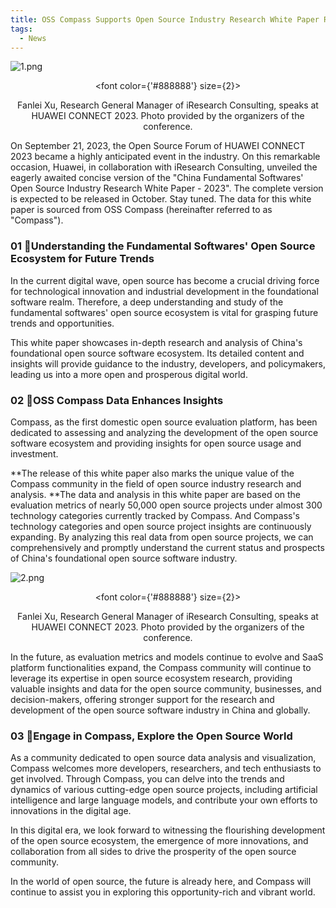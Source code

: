 ```yaml
---
title: OSS Compass Supports Open Source Industry Research White Paper Release
tags:
  - News
---
```


![1.png](media/1.png)

<!--truncate-->

<center>

  <font color={'#888888'} size={2}>

Fanlei Xu, Research General Manager of iResearch Consulting, speaks at HUAWEI CONNECT 2023. Photo provided by the organizers of the conference.

  </font>

</center>

On September 21, 2023, the Open Source Forum of HUAWEI CONNECT 2023 became a highly anticipated event in the industry. On this remarkable occasion, Huawei, in collaboration with iResearch Consulting, unveiled the eagerly awaited concise version of the "China Fundamental Softwares' Open Source Industry Research White Paper - 2023". The complete version is expected to be released in October. Stay tuned. The data for this white paper is sourced from OSS Compass (hereinafter referred to as "Compass").

### 01 🌟Understanding the Fundamental Softwares' Open Source Ecosystem for Future Trends

In the current digital wave, open source has become a crucial driving force for technological innovation and industrial development in the foundational software realm. Therefore, a deep understanding and study of the fundamental softwares' open source ecosystem is vital for grasping future trends and opportunities.

This white paper showcases in-depth research and analysis of China's foundational open source software ecosystem. Its detailed content and insights will provide guidance to the industry, developers, and policymakers, leading us into a more open and prosperous digital world.

### 02 🌟OSS Compass Data Enhances Insights

Compass, as the first domestic open source evaluation platform, has been dedicated to assessing and analyzing the development of the open source software ecosystem and providing insights for open source usage and investment.

**The release of this white paper also marks the unique value of the Compass community in the field of open source industry research and analysis. **The data and analysis in this white paper are based on the evaluation metrics of nearly 50,000 open source projects under almost 300 technology categories currently tracked by Compass. And Compass's technology categories and open source project insights are continuously expanding. By analyzing this real data from open source projects, we can comprehensively and promptly understand the current status and prospects of China's foundational open source software industry.

![2.png](media/2.png)

<center>

  <font color={'#888888'} size={2}>

Fanlei Xu, Research General Manager of iResearch Consulting, speaks at HUAWEI CONNECT 2023. Photo provided by the organizers of the conference.

  </font>

</center>

In the future, as evaluation metrics and models continue to evolve and SaaS platform functionalities expand, the Compass community will continue to leverage its expertise in open source ecosystem research, providing valuable insights and data for the open source community, businesses, and decision-makers, offering stronger support for the research and development of the open source software industry in China and globally.

### 03 🌟Engage in Compass, Explore the Open Source World

As a community dedicated to open source data analysis and visualization, Compass welcomes more developers, researchers, and tech enthusiasts to get involved. Through Compass, you can delve into the trends and dynamics of various cutting-edge open source projects, including artificial intelligence and large language models, and contribute your own efforts to innovations in the digital age.

In this digital era, we look forward to witnessing the flourishing development of the open source ecosystem, the emergence of more innovations, and collaboration from all sides to drive the prosperity of the open source community.

In the world of open source, the future is already here, and Compass will continue to assist you in exploring this opportunity-rich and vibrant world.
